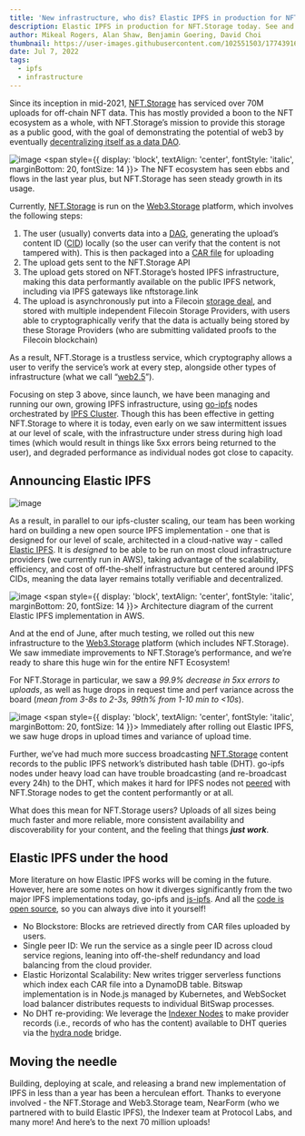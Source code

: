 ```yaml
---
title: 'New infrastructure, who dis? Elastic IPFS in production for NFT.Storage'
description: Elastic IPFS in production for NFT.Storage today. See and feel the difference!
author: Mikeal Rogers, Alan Shaw, Benjamin Goering, David Choi
thumbnail: https://user-images.githubusercontent.com/102551503/177439167-7f94f062-0c4b-4055-b461-7edf24468294.png
date: Jul 7, 2022
tags:
  - ipfs
  - infrastructure
---
```


Since its inception in mid-2021, [NFT.Storage](http://NFT.Storage) has serviced over 70M uploads for off-chain NFT data. This has mostly provided a boon to the NFT ecosystem as a whole, with NFT.Storage’s mission to provide this storage as a public good, with the goal of demonstrating the potential of web3 by eventually [decentralizing itself as a data DAO](https://nft.storage/blog/post/2022-01-20-decentralizing-nft-storage/).

![image](https://user-images.githubusercontent.com/11778450/177436535-4c010006-b9b5-46ba-ac52-375fb5a74e9e.png)
<span style={{ display: 'block', textAlign: 'center', fontStyle: 'italic', marginBottom: 20, fontSize: 14 }}>
  The NFT ecosystem has seen ebbs and flows in the last year plus, but NFT.Storage has seen steady growth in its usage.
</span>

Currently, [NFT.Storage](http://NFT.Storage) is run on the [Web3.Storage](http://Web3.Storage) platform, which involves the following steps:

1. The user (usually) converts data into a [DAG]([https://docs.ipfs.io/concepts/merkle-dag/](https://docs.ipfs.io/concepts/merkle-dag/)), generating the upload’s content ID ([CID](https://docs.ipfs.io/concepts/content-addressing/)) locally (so the user can verify that the content is not tampered with). This is then packaged into a [CAR file](https://ipld.io/specs/transport/car/) for uploading
2. The upload gets sent to the NFT.Storage API
3. The upload gets stored on NFT.Storage’s hosted IPFS infrastructure, making this data performantly available on the public IPFS network, including via IPFS gateways like nftstorage.link
4. The upload is asynchronously put into a Filecoin [storage deal](https://filecoin.io/blog/posts/how-storage-and-retrieval-deals-work-on-filecoin/), and stored with multiple independent Filecoin Storage Providers, with users able to cryptographically verify that the data is actually being stored by these Storage Providers (who are submitting validated proofs to the Filecoin blockchain)

As a result, NFT.Storage is a trustless service, which cryptography allows a user to verify the service’s work at every step, alongside other types of infrastructure (what we call “[web2.5](https://nft.storage/blog/post/2022-02-21-use-web3-to-speed-up-web2/)”).

Focusing on step 3 above, since launch, we have been managing and running our own, growing IPFS infrastructure, using [go-ipfs](https://github.com/ipfs/go-ipfs) nodes orchestrated by [IPFS Cluster](https://ipfscluster.io/). Though this has been effective in getting NFT.Storage to where it is today, even early on we saw intermittent issues at our level of scale, with the infrastructure under stress during high load times (which would result in things like 5xx errors being returned to the user), and degraded performance as individual nodes got close to capacity. 

## Announcing Elastic IPFS

![image](https://user-images.githubusercontent.com/11778450/177436605-d7d2db00-a184-44b1-b1e1-90e7a7f8c010.png)

As a result, in parallel to our ipfs-cluster scaling, our team has been working hard on building a new open source IPFS implementation - one that is designed for our level of scale, architected in a cloud-native way - called [Elastic IPFS](https://github.com/ipfs-elastic-provider). It is *designed* to be able to be run on most cloud infrastructure providers (we currently run in AWS), taking advantage of the scalability, efficiency, and cost of off-the-shelf infrastructure but centered around IPFS CIDs, meaning the data layer remains totally verifiable and decentralized.

![image](https://user-images.githubusercontent.com/11778450/177436641-9f8b717d-40dd-4e09-9c09-1ae7feb17792.png)
<span style={{ display: 'block', textAlign: 'center', fontStyle: 'italic', marginBottom: 20, fontSize: 14 }}>
  Architecture diagram of the current Elastic IPFS implementation in AWS.
</span>

And at the end of June, after much testing, we rolled out this new infrastructure to the [Web3.Storage](http://Web3.Storage) platform (which includes NFT.Storage). We saw immediate improvements to NFT.Storage’s performance, and we’re ready to share this huge win for the entire NFT Ecosystem!

For NFT.Storage in particular, we saw a <em>99.9% decrease in 5xx errors to uploads</em>, as well as huge drops in request time and perf variance across the board (<em>mean from 3-8s to 2-3s, 99th% from 1-10 min to \<10s</em>).

![image](https://user-images.githubusercontent.com/11778450/177436680-dd5e7877-ac47-4b55-a187-d05e934ae07e.png)
<span style={{ display: 'block', textAlign: 'center', fontStyle: 'italic', marginBottom: 20, fontSize: 14 }}>
  Immediately after rolling out Elastic IPFS, we saw huge drops in upload times and variance of upload time.
</span>

Further, we’ve had much more success broadcasting [NFT.Storage](http://NFT.Storage) content records to the public IPFS network’s distributed hash table (DHT). go-ipfs nodes under heavy load can have trouble broadcasting (and re-broadcast every 24h)  to the DHT, which makes it hard for IPFS nodes not [peered](https://docs.ipfs.io/how-to/peering-with-content-providers/) with NFT.Storage nodes to get the content performantly or at all.

What does this mean for NFT.Storage users? Uploads of all sizes being much faster and more reliable, more consistent availability and discoverability for your content, and the feeling that things ***just work***.

## Elastic IPFS under the hood

More literature on how Elastic IPFS works will be coming in the future. However, here are some notes on how it diverges significantly from the two major IPFS implementations today, go-ipfs and [js-ipfs](https://js.ipfs.io/). And all the [code is open source](https://github.com/ipfs-elastic-provider), so you can always dive into it yourself!

- No Blockstore: Blocks are retrieved directly from CAR files uploaded by users.
- Single peer ID: We run the service as a single peer ID across cloud service regions, leaning into off-the-shelf redundancy and load balancing from the cloud provider.
- Elastic Horizontal Scalability: New writes trigger serverless functions which index each CAR file into a DynamoDB table. Bitswap implementation is in Node.js managed by Kubernetes, and WebSocket load balancer distributes requests to individual BitSwap processes.
- No DHT re-providing: We leverage the [Indexer Nodes](https://filecoin.io/blog/posts/introducing-the-network-indexer/) to make provider records (i.e., records of who has the content) available to DHT queries via the [hydra node](https://github.com/libp2p/hydra-booster) bridge.

## Moving the needle

Building, deploying at scale, and releasing a brand new implementation of IPFS in less than a year has been a herculean effort. Thanks to everyone involved - the NFT.Storage and Web3.Storage team, NearForm (who we partnered with to build Elastic IPFS), the Indexer team at Protocol Labs, and many more! And here’s to the next 70 million uploads!
